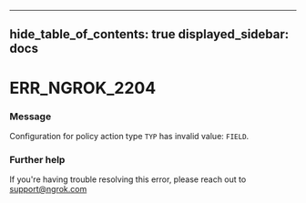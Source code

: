 

---
hide_table_of_contents: true
displayed_sidebar: docs
---


# ERR_NGROK_2204

### Message
Configuration for policy action type `TYP` has invalid value: `FIELD`.

<ErrorDetails error="err_ngrok_2204" />



### Further help
If you're having trouble resolving this error, please reach out to [support@ngrok.com](mailto:support@ngrok.com?subject=Help%20with%20ERR_NGROK_2204)

